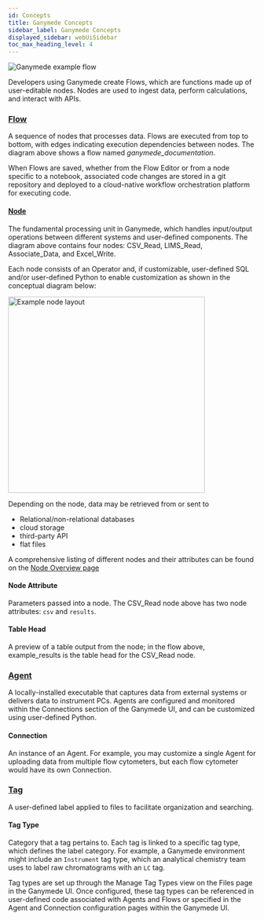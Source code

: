 ```yaml
---
id: Concepts
title: Ganymede Concepts
sidebar_label: Ganymede Concepts
displayed_sidebar: webUiSidebar
toc_max_heading_level: 4
---
```


![Ganymede example flow](https://ganymede-bio.mo.cloudinary.net/apiServer/FlowImageExpanded_20240331.png)

Developers using Ganymede create Flows, which are functions made up of user-editable nodes.  Nodes are used to ingest data, perform calculations, and interact with APIs.

### [Flow](./FlowEditor)

A sequence of nodes that processes data. Flows are executed from top to bottom, with edges indicating execution dependencies between nodes. The diagram above shows a flow named *ganymede_documentation*.

When Flows are saved, whether from the Flow Editor or from a node specific to a notebook, associated code changes are stored in a git repository and deployed to a cloud-native workflow orchestration platform for executing code.  

#### [Node](./nodes/Overview)

The fundamental processing unit in Ganymede, which handles input/output operations between different systems and user-defined components. The diagram above contains four nodes: CSV_Read, LIMS_Read, Associate_Data, and Excel_Write.

Each node consists of an Operator and, if customizable, user-defined SQL and/or user-defined Python to enable customization as shown in the conceptual diagram below:

<div class="text--center">
  <img width="400" alt="Example node layout" src="https://ganymede-bio.mo.cloudinary.net/apiServer/Operator_Conceptual_Layout_20230828.png" />
</div>

Depending on the node, data may be retrieved from or sent to 
  - Relational/non-relational databases
  - cloud storage 
  - third-party API 
  - flat files

A comprehensive listing of different nodes and their attributes can be found on the [Node Overview page](./nodes/NodeOverview)

#### Node Attribute

Parameters passed into a node. The CSV_Read node above has two node attributes: `csv` and `results`.

#### Table Head

A preview of a table output from the node; in the flow above, example_results is the table head for the CSV_Read node.

### [Agent](./connectivity/Agent.mdx)

A locally-installed executable that captures data from external systems or delivers data to instrument PCs. Agents are configured and monitored within the Connections section of the Ganymede UI, and can be customized using user-defined Python.

#### Connection

An instance of an Agent.  For example, you may customize a single Agent for uploading data from multiple flow cytometers, but each flow cytometer would have its own Connection.

### [Tag](./connectivity/Tags.mdx)

A user-defined label applied to files to facilitate organization and searching. 

#### Tag Type

Category that a tag pertains to.  Each tag is linked to a specific tag type, which defines the label category. For example, a Ganymede environment might include an `Instrument` tag type, which an analytical chemistry team uses to label raw chromatograms with an `LC` tag. 

Tag types are set up through the Manage Tag Types view on the Files page in the Ganymede UI. Once configured, these tag types can be referenced in user-defined code associated with Agents and Flows or specified in the Agent and Connection configuration pages within the Ganymede UI.
